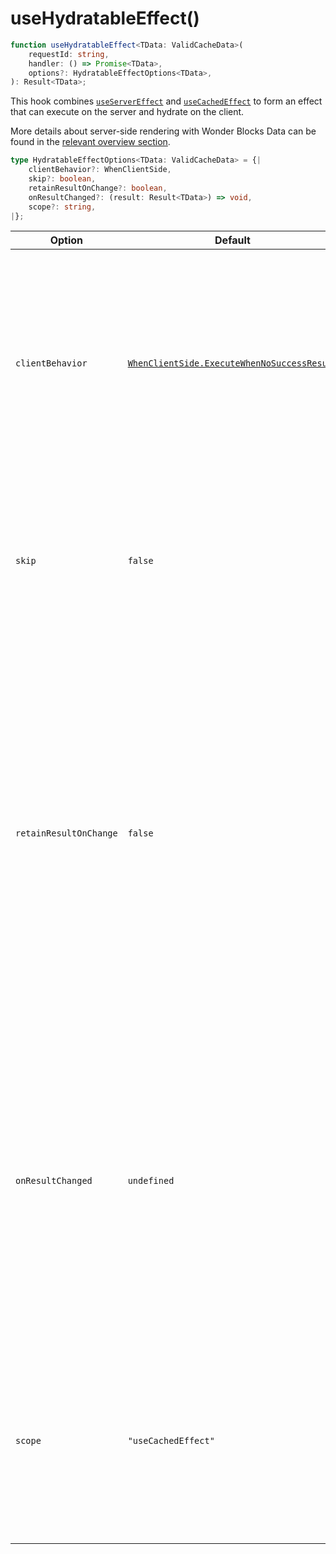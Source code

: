 
<Meta
    title="Packages / Data / Exports / useHydratableEffect()"
/>

# useHydratableEffect()

```ts
function useHydratableEffect<TData: ValidCacheData>(
    requestId: string,
    handler: () => Promise<TData>,
    options?: HydratableEffectOptions<TData>,
): Result<TData>;
```

This hook combines <a href="./?path=/docs/packages-data-exports-useservereffect--docs">`useServerEffect`</a> and <a href="./?path=/docs/packages-data-exports-usecachedeffect--docs">`useCachedEffect`</a> to form an effect that can execute on the server and hydrate on the client.

More details about server-side rendering with Wonder Blocks Data can be found in the <a href="./?path=/docs/packages-data-server-side-rendering-and-hydration--docs">relevant overview section</a>.

```ts
type HydratableEffectOptions<TData: ValidCacheData> = {|
    clientBehavior?: WhenClientSide,
    skip?: boolean,
    retainResultOnChange?: boolean,
    onResultChanged?: (result: Result<TData>) => void,
    scope?: string,
|};
```

| Option                 | Default                                                                                                                         | Description                                                                                                                                                                                                                                                                                                                                                                                                          |
| ---------------------- | ------------------------------------------------------------------------------------------------------------------------------- | -------------------------------------------------------------------------------------------------------------------------------------------------------------------------------------------------------------------------------------------------------------------------------------------------------------------------------------------------------------------------------------------------------------------- |
| `clientBehavior`       | <a href="./?path=/docs/packages-data-exports-whenclientside--docs#whenclientsideexecutewhennosuccessresult">`WhenClientSide.ExecuteWhenNoSuccessResult`</a> | How the hook should behave when rendering client-side for the first time. This controls the hydration and execution of the effect on the client. Changing this value after the initial render is inert. For more information on other behaviors, see <a href="./?path=/docs/packages-data-exports-whenclientside--docs">`WhenClientSide`</a>.                                                                                                    |
| `skip`                 | `false`                                                                                                                         | When `true`, the effect will not be executed; otherwise, the effect will be executed. If this is set to `true` while the effect is still pending, the pending effect will be cancelled.                                                                                                                                                                                                                              |
| `retainResultOnChange` | `false`                                                                                                                         | When `true`, the effect will not reset the result to the loading status while executing if the requestId changes, instead, returning the existing result from before the change; otherwise, the result will be set to loading status. If the status is loading when the changes are made, it will remain as loading; old pending effects are discarded on changes and as such this value has no effect in that case. |
| `onResultChanged`      | `undefined`                                                                                                                     | Callback that is invoked if the result for the given hook has changed. When defined, the hook will invoke this callback whenever it has reason to change the result and will not otherwise affect component rendering directly. When not defined, the hook will ensure the component re-renders to pick up the latest result.                                                                                        |
| `scope`                | `"useCachedEffect"`                                                                                                             | Scope to use with the shared cache. When specified, the given scope will be used to isolate this hook's cached results. Otherwise, the default scope will be used. Changing this value after the first call is not supported.                                                                                                                                                                                        |
